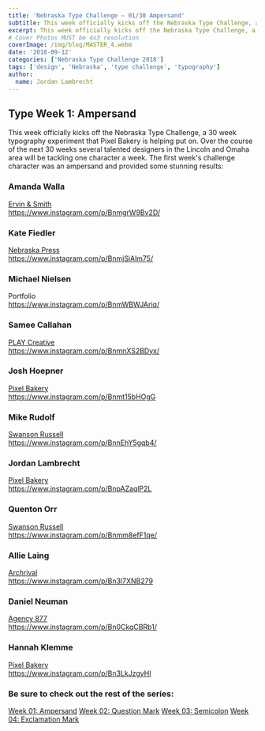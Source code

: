 ```yaml
---
title: 'Nebraska Type Challenge – 01/30 Ampersand'
subtitle: This week officially kicks off the Nebraska Type Challenge, a 30 week typography experiment that Pixel Bakery is helping put on. 
excerpt: This week officially kicks off the Nebraska Type Challenge, a 30 week typography experiment that Pixel Bakery is helping put on.
# Cover Photos MUST be 4x3 resolution
coverImage: /img/blog/MASTER_4.webm
date: '2018-09-12'
categories: ['Nebraska Type Challenge 2018']
tags: ['design', 'Nebraska', 'type challenge', 'typography']
author:
  name: Jordan Lambrecht
---
```

## Type Week 1: Ampersand

This week officially kicks off the Nebraska Type Challenge, a 30 week typography experiment that Pixel Bakery is helping put on. Over the course of the next 30 weeks several talented designers in the Lincoln and Omaha area will be tackling one character a week. The first week's challenge character was an ampersand and provided some stunning results:

### Amanda Walla

[Ervin & Smith](https://ervinandsmith.com/)\
https://www.instagram.com/p/BnmgrW9Bv2D/

### Kate Fiedler

[Nebraska Press](https://www.nebraskapress.unl.edu/)\
https://www.instagram.com/p/BnmjSiAlm75/

### Michael Nielsen

Portfolio\
https://www.instagram.com/p/BnmWBWJAriq/

### Samee Callahan

[PLAY Creative](https://www.playcreativedesign.com/)\
https://www.instagram.com/p/BnmnXS2BDyx/

### Josh Hoepner

[Pixel Bakery](https://pixelbakery.com/)\
https://www.instagram.com/p/Bnmt15bHOgG

### Mike Rudolf

[Swanson Russell](https://www.swansonrussell.com/)\
https://www.instagram.com/p/BnnEhY5gqb4/

### Jordan Lambrecht

[Pixel Bakery](https://pixelbakery.com/)\
https://www.instagram.com/p/BnpAZaqlP2L

### Quenton Orr

[Swanson Russell](https://www.swansonrussell.com/)\
https://www.instagram.com/p/Bnmm8efF1qe/

### Allie Laing

[Archrival](https://archrival.com/)\
https://www.instagram.com/p/Bn3l7XNB279

### Daniel Neuman

[Agency 877](https://agency877.com/)\
https://www.instagram.com/p/Bn0CkqCBRb1/

### Hannah Klemme

[Pixel Bakery](https://pixelbakery.com/)\
https://www.instagram.com/p/Bn3LkJzgyHI

### Be sure to check out the rest of the series:

[Week 01: Ampersand](https://pixelbakery.com/recipes/nebraska-type-challenge-01-30)
[Week 02: Question Mark](https://pixelbakery.com/recipes/nebraska-type-challenge-02-30)
[Week 03: Semicolon](https://pixelbakery.com/recipes/nebraska-type-challenge-03-30)
[Week 04: Exclamation Mark](https://pixelbakery.com/recipes/nebraska-type-challenge-04-30)